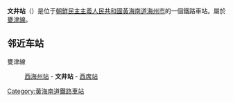 {{朝鮮半島車站資訊
|公司色 = blue
|文字色 = 
|站名 = 文井站
|圖片 = 
|pxl = 
|圖片說明 =
|前一站 = [[西海州站|西海州]]
|前一站距離 = 3.7
|後一站距離 = 3.7
|後一站 = [[西席站|西席]]
|所屬路線 = [[甕津線|甕津線]]
|距離 = 7.1
|起點站 = [[海州青年站|海州青年]]
|諺文 = 문정역	
|朝鮮漢字 = 文井驛
|文觀部式 = 
|馬-賴式 = Munjŏng-yŏk
|副站名 = 
|車站編號 = 
|停站路線數 = 
|所屬公司 = [[朝鮮民主主義人民共和國鐵道省|朝鮮民主主義人民共和國鐵道省]]
|所在地 =[[黃海南道|黃海南道]][[海州市|海州市]]
|車站構造 = 地面车站
|月台配置 = 
|啟用年月日 =
|廢站年月日 = 
|上下車人次 = 
|統計年度 = 
|轉車 = 
|備註 = 
|全寬備註 = 
}}

'''文井站'''（{{lang-ko|'''문정역'''}}）是位于[[朝鮮民主主義人民共和國|朝鮮民主主義人民共和國]][[黃海南道|黃海南道]][[海州市|海州市]]的一個鐵路車站。屬於[[甕津線|甕津線]]。

==邻近车站==
甕津線
:[[西海州站|西海州站]] - '''文井站''' - [[西席站|西席站]]

{{甕津線}}

{{朝鲜铁路小作品}}

[[Category:黃海南道鐵路車站|Category:黃海南道鐵路車站]]
